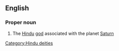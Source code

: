 ==English==

===Proper noun===
{{wikipedia}}
{{en-proper noun}}

#{{Hinduism}} The [[Hindu]] [[god]] associated with the planet [[Saturn]]

[[Category:Hindu deities]]